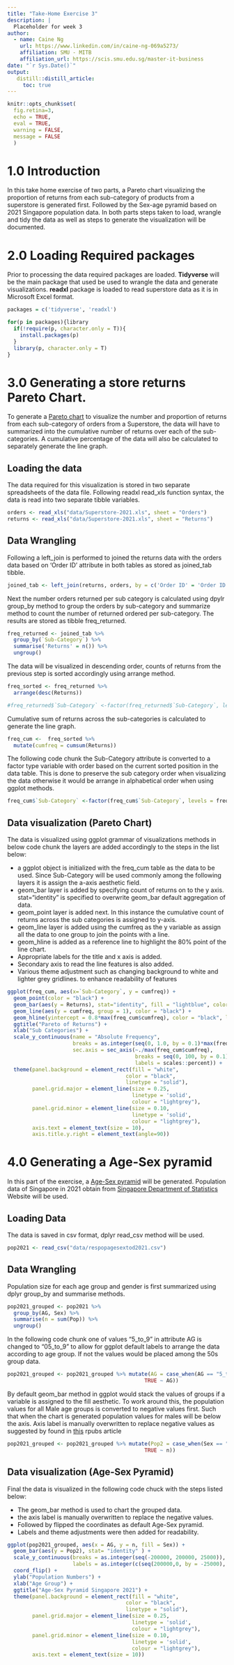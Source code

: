```yaml
---
title: "Take-Home Exercise 3"
description: |
  Placeholder for week 3
author:
  - name: Caine Ng 
    url: https://www.linkedin.com/in/caine-ng-069a5273/
    affiliation: SMU - MITB
    affiliation_url: https://scis.smu.edu.sg/master-it-business
date: "`r Sys.Date()`"
output: 
   distill::distill_article:
     toc: true
---
```


```r
knitr::opts_chunk$set(
  fig.retina=3,
  echo = TRUE,
  eval = TRUE,
  warning = FALSE,
  message = FALSE
  )
```

# 1.0 Introduction

In this take home exercise of two parts, a Pareto chart visualizing the proportion of returns from each sub-category of products from a superstore is generated first. Followed by the Sex-age pyramid based on 2021 Singapore population data. In both parts steps taken to load, wrangle and tidy the data as well as steps to generate the visualization will be documented.

# 2.0 Loading Required packages

Prior to processing the data required packages are loaded. **Tidyverse** will be the main package that used be used to wrangle the data and generate visualizations. **readxl** package is loaded to read superstore data as it is in Microsoft Excel format.

```r
packages = c('tidyverse', 'readxl')

for(p in packages){library
  if(!require(p, character.only = T)){
    install.packages(p)
  }
  library(p, character.only = T)
}
```

# 3.0 Generating a store returns Pareto Chart.

To generate a [Pareto chart](https://en.wikipedia.org/wiki/Pareto_chart) to visualize the number and proportion of returns from each sub-category of orders from a Superstore, the data will have to summarized into the cumulative number of returns over each of the sub-categories. A cumulative percentage of the data will also be calculated to separately generate the line graph.


## Loading the data

The data required for this visualization is stored in two separate spreadsheets of the data file. Following readxl read_xls function syntax, the data is read into two separate tibble variables.  

```r
orders <- read_xls("data/Superstore-2021.xls", sheet = "Orders")
returns <- read_xls("data/Superstore-2021.xls", sheet = "Returns")
```

## Data Wrangling

Following a left_join is performed to joined the returns data with the orders data based on 'Order ID' attribute in both tables as stored as joined_tab tibble.

```r
joined_tab <- left_join(returns, orders, by = c('Order ID' = 'Order ID'))
```

Next the number orders returned per sub category is calculated using dpylr group_by method to group the orders by sub-category and summarize method to count the number of returned ordered per sub-category. The results are stored as tibble freq_returned.

```r
freq_returned <- joined_tab %>% 
  group_by(`Sub-Category`) %>% 
  summarise('Returns' = n()) %>% 
  ungroup()
```

The data will be visualized in descending order, counts of returns from the previous step is sorted accordingly using arrange method.

```r
freq_sorted <- freq_returned %>% 
  arrange(desc(Returns)) 

#freq_returned$`Sub-Category` <-factor(freq_returned$`Sub-Category`, levels = freq_returned$`Sub-Category`)
```

Cumulative sum of returns across the sub-categories is calculated to generate the line graph.

```r
freq_cum <-  freq_sorted %>% 
  mutate(cumfreq = cumsum(Returns))
```

The following code chunk the Sub-Category attribute is converted to a factor type variable with order based on the current sorted position in the data table. This is done to preserve the sub category order when visualizing the data otherwise it would be arrange in alphabetical order when using ggplot methods.

```r
freq_cum$`Sub-Category` <-factor(freq_cum$`Sub-Category`, levels = freq_cum$`Sub-Category`)
```

## Data visualization (Pareto Chart)

The data is visualized using ggplot grammar of visualizations methods in below code chunk the layers are added accordingly to the steps in the list below:

* a ggplot object is initialized with the freq_cum table as the data to be used. Since Sub-Category will be used commonly among the following layers it is assign the a-axis aesthetic field.
* geom_bar layer is added by specifying count of returns on to the y axis. stat="identity" is specified to overwrite geom_bar default aggregation of data. 
* geom_point layer is added next. In this instance the cumulative count of returns across the sub categories is assigned to y-axis.
* geom_line layer is added using the cumfreq as the y variable as assign all the data to one group to join the points with a line.
* geom_hline is added as a reference line to highlight the 80% point of the line chart.
* Appropriate labels for the title and x axis is added.
* Secondary axis to read the line features is also added.
* Various theme adjustment such as changing background to white and lighter grey gridlines. to enhance readability of features


```r

ggplot(freq_cum, aes(x=`Sub-Category`, y = cumfreq)) +
  geom_point(color = "black") +
  geom_bar(aes(y = Returns), stat="identity", fill = "lightblue", color = "grey") +
  geom_line(aes(y = cumfreq, group = 1), color = "black") + 
  geom_hline(yintercept = 0.8*max(freq_cum$cumfreq), color = "black", linetype = "dashed") +
  ggtitle("Pareto of Returns") +
  xlab("Sub Categories") +
  scale_y_continuous(name = "Absolute Frequency", 
                     breaks = as.integer(seq(0, 1.0, by = 0.1)*max(freq_cum$cumfreq)),
                     sec.axis = sec_axis(~./max(freq_cum$cumfreq), 
                                         breaks = seq(0, 100, by = 0.1),
                                         labels = scales::percent)) +
  theme(panel.background = element_rect(fill = "white",
                                      color = "black",
                                      linetype = "solid"),
        panel.grid.major = element_line(size = 0.25,
                                        linetype = 'solid',
                                        colour = "lightgrey"),
        panel.grid.minor = element_line(size = 0.10,
                                        linetype = 'solid',
                                        colour = "lightgrey"),
        axis.text = element_text(size = 10),
        axis.title.y.right = element_text(angle=90))

```

# 4.0 Generating a Age-Sex pyramid

In this part of the exercise, a [Age-Sex pyramid](https://en.wikipedia.org/wiki/Population_pyramid) will be generated. Population data of Singapore in 2021 obtain from [Singapore Department of Statistics](https://www.singstat.gov.sg/find-data/search-by-theme?theme=society&type=visualising-data) Website will be used. 

## Loading Data

The data is saved in csv format, dplyr read_csv method will be used.

```r
pop2021 <- read_csv("data/respopagesextod2021.csv")
```
## Data Wrangling

Population size for each age group and gender is first summarized using dplyr group_by and summarise methods. 

```r
pop2021_grouped <- pop2021 %>% 
  group_by(AG, Sex) %>% 
  summarise(n = sum(Pop)) %>% 
  ungroup()
```
In the following code chunk one of values "5_to_9" in attribute AG is changed to "05_to_9" to allow for ggplot default labels to arrange the data according to age group. If not the values would be placed among the 50s group data.

```r
pop2021_grouped <- pop2021_grouped %>% mutate(AG = case_when(AG == "5_to_9" ~ "05_to_9",
                                            TRUE ~ AG))
```

By default geom_bar method in ggplot would stack the values of groups if a variable is assigned to the fill aesthetic. To work around this, the population values for all Male age groups is converted to negative values first. Such that when the chart is generated population values for males will be below the axis. Axis label is manually overwritten to replace negative values as suggested by found in [this](https://rpubs.com/walkerke/pyramids_ggplot2)  rpubs article 

```r
pop2021_grouped <- pop2021_grouped %>% mutate(Pop2 = case_when(Sex == "Males" ~ 0-n,
                                            TRUE ~ n))
```

## Data visualization (Age-Sex Pyramid)

Final the data is visualized in the following code chuck with the steps listed below:

* The geom_bar method is used to chart the grouped data.
* the axis label is manually overwritten to replace the negative values.
* Followed by flipped the coordinates as default Age-Sex pyramid.
* Labels and theme adjustments were then added for readability.


```r
ggplot(pop2021_grouped, aes(x = AG, y = n, fill = Sex)) + 
  geom_bar(aes(y = Pop2), stat= "identity" ) +
  scale_y_continuous(breaks = as.integer(seq(-200000, 200000, 25000)),
                     labels = as.integer(c(seq(200000,0, by = -25000), seq(25000, 200000, by = 25000)))) + 
  coord_flip() +
  ylab("Population Numbers") +
  xlab("Age Group") +
  ggtitle("Age-Sex Pyramid Singapore 2021") +
  theme(panel.background = element_rect(fill = "white",
                                      color = "black",
                                      linetype = "solid"),
        panel.grid.major = element_line(size = 0.25,
                                        linetype = 'solid',
                                        colour = "lightgrey"),
        panel.grid.minor = element_line(size = 0.10,
                                        linetype = 'solid',
                                        colour = "lightgrey"),
        axis.text = element_text(size = 10))
```